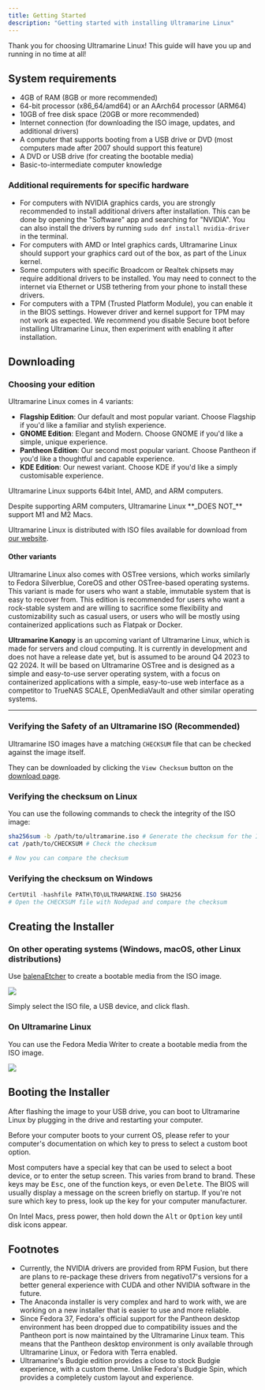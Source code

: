 ```yaml
---
title: Getting Started
description: "Getting started with installing Ultramarine Linux"
---
```



Thank you for choosing Ultramarine Linux!
This guide will have you up and running in no time at all!

## System requirements

- 4GB of RAM (8GB or more recommended)
- 64-bit processor (x86_64/amd64) or an AArch64 processor (ARM64)
- 10GB of free disk space (20GB or more recommended)
- Internet connection (for downloading the ISO image, updates, and additional drivers)
- A computer that supports booting from a USB drive or DVD (most computers made after 2007 should support this feature)
- A DVD or USB drive (for creating the bootable media)
- Basic-to-intermediate computer knowledge

### Additional requirements for specific hardware

- For computers with NVIDIA graphics cards, you are strongly recommended to install additional drivers after installation. This can be done by opening the "Software" app and searching for "NVIDIA". You can also install the drivers by running `sudo dnf install nvidia-driver` in the terminal.
- For computers with AMD or Intel graphics cards, Ultramarine Linux should support your graphics card out of the box, as part of the Linux kernel.
- Some computers with specific Broadcom or Realtek chipsets may require additional drivers to be installed. You may need to connect to the internet via Ethernet or USB tethering from your phone to install these drivers.
- For computers with a TPM (Trusted Platform Module), you can enable it in the BIOS settings. However driver and kernel support for TPM may not work as expected. We recommend you disable Secure boot before installing Ultramarine Linux, then experiment with enabling it after installation.

## Downloading

### Choosing your edition

Ultramarine Linux comes in 4 variants:

- **Flagship Edition**: Our default and most popular variant. Choose Flagship if you'd like a familiar and stylish experience.
- **GNOME Edition**: Elegant and Modern. Choose GNOME if you'd like a simple, unique experience.
- **Pantheon Edition**: Our second most popular variant. Choose Pantheon if you'd like a thoughtful and capable experience.
- **KDE Edition**: Our newest variant. Choose KDE if you'd like a simply customisable experience.

Ultramarine Linux supports 64bit Intel, AMD, and ARM computers.

<Alert type="warning">
  Despite supporting ARM computers, Ultramarine Linux **_DOES NOT_** support M1
  and M2 Macs.
</Alert>

Ultramarine Linux is distributed with ISO files available for download from [our website](https://ultramarine-linux.org).

#### Other variants

Ultramarine Linux also comes with OSTree versions, which works similarly to Fedora Silverblue, CoreOS and other OSTree-based operating systems. This variant is made for users who want a stable, immutable system that is easy to recover from.
This edition is recommended for users who want a rock-stable system and are willing to sacrifice some flexibility and customizability such as casual users, or users who will be mostly using containerized applications such as Flatpak or Docker.

**Ultramarine Kanopy** is an upcoming variant of Ultramarine Linux, which is made for servers and cloud computing. It is currently in development and does not have a release date yet, but is assumed to be around Q4 2023 to Q2 2024.
It will be based on Ultramarine OSTree and is designed as a simple and easy-to-use server operating system, with a focus on containerized applications with a simple, easy-to-use web interface as a competitor to TrueNAS SCALE, OpenMediaVault and other similar operating systems.

---

### Verifying the Safety of an Ultramarine ISO (Recommended)

Ultramarine ISO images have a matching `CHECKSUM` file that can be checked against the image itself.

They can be downloaded by clicking the `View Checksum` button on the [download page](https://ultramarine-linux.org/download/).

### Verifying the checksum on Linux

You can use the following commands to check the integrity of the ISO image:

```bash
sha256sum -b /path/to/ultramarine.iso # Generate the checksum for the ISO image
cat /path/to/CHECKSUM # Check the checksum

# Now you can compare the checksum
```

### Verifying the checksum on Windows

```powershell
CertUtil -hashfile PATH\TO\ULTRAMARINE.ISO SHA256
# Open the CHECKSUM file with Nodepad and compare the checksum
```

## Creating the Installer

### On other operating systems (Windows, macOS, other Linux distributions)

Use [balenaEtcher](https://www.balena.io/etcher/) to create a bootable media from the ISO image.

![](/assets/balenaetcher.png)

Simply select the ISO file, a USB device, and click flash.

### On Ultramarine Linux

You can use the Fedora Media Writer to create a bootable media from the ISO image.

![](/assets/fedoramediawriter.png)

## Booting the Installer

After flashing the image to your USB drive, you can boot to Ultramarine Linux by plugging in the drive and restarting your computer.

Before your computer boots to your current OS, please refer to your computer's documentation on which key to press to select a custom boot option.

<Alert type='info'>

Most computers have a special key that can be used to select a boot device, or to enter the setup screen. This varies from brand to brand. These keys may be <kbd>Esc</kbd>, one of the function keys, or even <kbd>Delete</kbd>. The BIOS will usually display a message on the screen briefly on startup. If you're not sure which key to press, look up the key for your computer manufacturer.

</Alert>

<Alert type="info">

On Intel Macs, press power, then hold down the <kbd>Alt</kbd> or <kbd>Option</kbd> key until disk icons appear.

</Alert>

## Footnotes

- Currently, the NVIDIA drivers are provided from RPM Fusion, but there are plans to re-package these drivers from negativo17's versions for a better general experience with CUDA and other NVIDIA software in the future.
- The Anaconda installer is very complex and hard to work with, we are working on a new installer that is easier to use and more reliable.
- Since Fedora 37, Fedora's official support for the Pantheon desktop environment has been dropped due to compatibility issues and the Pantheon port is now maintained by the Ultramarine Linux team. This means that the Pantheon desktop environment is only available through Ultramarine Linux, or Fedora with Terra enabled.
- Ultramarine's Budgie edition provides a close to stock Budgie experience, with a custom theme. Unlike Fedora's Budgie Spin, which provides a completely custom layout and experience.
